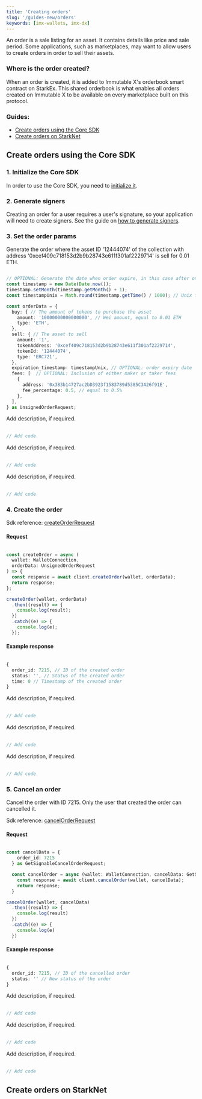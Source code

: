 ```yaml
---
title: 'Creating orders'
slug: '/guides-new/orders'
keywords: [imx-wallets, imx-dx]
---
```



An order is a sale listing for an asset. It contains details like price and sale period. Some applications, such as marketplaces, may want to allow users to create orders in order to sell their assets.

### Where is the order created?

When an order is created, it is added to Immutable X's orderbook smart contract on StarkEx. This shared orderbook is what enables all orders created on Immutable X to be available on every marketplace built on this protocol.

### Guides:

- [Create orders using the Core SDK](#create-orders-using-the-core-sdk)
- [Create orders on StarkNet](#create-orders-on-starknet)

## Create orders using the Core SDK

### 1. Initialize the Core SDK

In order to use the Core SDK, you need to [initialize it](./get-started#getting-started-with-the-core-sdk).

### 2. Generate signers

Creating an order for a user requires a user's signature, so your application will need to create signers. See the guide on [how to generate signers](/docs/guides-new/generate-signers).

### 3. Set the order params

Generate the order where the asset ID '12444074' of the collection with address '0xcef409c718153d2b9b28743e611f301af2229714' is sell for 0.01 ETH. 

<Tabs>
<TabItem value="typescript" label="Typescript Core SDK">

```ts

// OPTIONAL: Generate the date when order expire, in this case after one month by now
const timestamp = new Date(Date.now());
timestamp.setMonth(timestamp.getMonth() + 1);
const timestampUnix = Math.round(timestamp.getTime() / 1000); // Unix format is required

const orderData = {
  buy: { // The amount of tokens to purchase the asset
    amount: '10000000000000000', // Wei amount, equal to 0.01 ETH
    type: 'ETH',
  },
  sell: { // The asset to sell
    amount: '1',
    tokenAddress: '0xcef409c718153d2b9b28743e611f301af2229714',
    tokenId: '12444074',
    type: 'ERC721',
  },
  expiration_timestamp: timestampUnix, // OPTIONAL: order expiry date
  fees: [  // OPTIONAL: Inclusion of either maker or taker fees
    {
      address: '0x383b14727ac2bD3923f1583789d5385C3A26f91E',
      fee_percentage: 0.5, // equal to 0.5%
    },
  ],
} as UnsignedOrderRequest;

```

  </TabItem>
  <TabItem value="kotlin" label="Kotlin (JVM) Core SDK">
    Add description, if required.
    <br/><br/>

```kotlin
// Add code
```

  </TabItem>
  <TabItem value="Swift" label="Swift Core SDK">
    Add description, if required.
    <br/><br/>

```swift
// Add code
```

  </TabItem>
  <TabItem value="go" label="Golang Core SDK">
    Add description, if required.
    <br/><br/>

```go
// Add code
```

  </TabItem>
</Tabs>

### 4. Create the order

<Tabs>
  <TabItem value="typescript" label="Typescript Core SDK">
    

Sdk reference: [createOrderRequest](https://docs.x.immutable.com/sdk-references/core-sdk-ts/1.0.0-beta.2/interfaces/index.cancelorderrequest)


#### Request

```ts

const createOrder = async (
  wallet: WalletConnection,
  orderData: UnsignedOrderRequest
) => {
  const response = await client.createOrder(wallet, orderData);
  return response;
};

createOrder(wallet, orderData)
  .then((result) => {
    console.log(result);
  })
  .catch((e) => {
    console.log(e);
  });

```

#### Example response

```ts

{
  order_id: 7215, // ID of the created order
  status: '', // Status of the created order
  time: 0 // Timestamp of the created order
}

```

  </TabItem>
  <TabItem value="kotlin" label="Kotlin (JVM) Core SDK">
    Add description, if required.
    <br/><br/>

```kotlin
// Add code
```

  </TabItem>
  <TabItem value="Swift" label="Swift Core SDK">
    Add description, if required.
    <br/><br/>

```swift
// Add code
```

  </TabItem>
  <TabItem value="go" label="Golang Core SDK">
    Add description, if required.
    <br/><br/>

```go
// Add code
```

  </TabItem>
</Tabs>

### 5. Cancel an order

Cancel the order with ID 7215. Only the user that created the order can cancelled it.

<Tabs>
  <TabItem value="typescript" label="Typescript Core SDK">


Sdk reference: [cancelOrderRequest](https://docs.x.immutable.com/sdk-references/core-sdk-ts/1.0.0-beta.2/interfaces/index.cancelorderrequest)



#### Request

```ts

const cancelData = {
    order_id: 7215
  } as GetSignableCancelOrderRequest;

  const cancelOrder = async (wallet: WalletConnection, cancelData: GetSignableCancelOrderRequest) => {
    const response = await client.cancelOrder(wallet, cancelData);
    return response;
  }

cancelOrder(wallet, cancelData)
  .then((result) => {
    console.log(result)
  })
  .catch((e) => {
    console.log(e)
  })

```

#### Example response

```ts

{ 
  order_id: 7215, // ID of the cancelled order
  status: '' // New status of the order
}

```

  </TabItem>
  <TabItem value="kotlin" label="Kotlin (JVM) Core SDK">
    Add description, if required.
    <br/><br/>

```kotlin
// Add code
```

  </TabItem>
  <TabItem value="Swift" label="Swift Core SDK">
    Add description, if required.
    <br/><br/>

```swift
// Add code
```

  </TabItem>
  <TabItem value="go" label="Golang Core SDK">
    Add description, if required.
    <br/><br/>

```go
// Add code
```

  </TabItem>
</Tabs>

## Create orders on StarkNet
